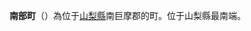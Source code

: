 {{日本町村|
自治體名=南部|
町村=町|
圖像=[[File:Fujikawa_I_power_station_and_Toshima_Dam.jpg|240px]]|
圖像說明=[[富士川|富士川]]與[[富士川第一發電廠|富士川第一發電廠]]|
町村章=|
日文原名=南部町|
平假名=なんぶちょう|
羅馬字拼音=Nanbu-chō|
都道府縣=山梨縣|
支廳=|
郡=南巨摩郡|
編號=19366-6|
面積=200.63|
邊界未定=|
人口=9,943|
統計時間=2007年5月1日|
自治體=[[身延町|身延町]]<br />[[靜岡縣|靜岡縣]]：[[靜岡市|靜岡市]]（[[葵區|葵區]]、[[清水區_(日本)|清水區]]）、[[富士宮市|富士宮市]]|
樹=|
花=|
其他象徵物=|
其他象徵=|
郵遞區號=409-2102|
所在地=南巨摩郡南部町-{福士}-28505-2 |
電話號碼=556-62-2111|
外部連結=http://www.town.nanbu.yamanashi.jp/ |
經度= |
緯度= |
地圖=|
參考資料= |
}}
'''南部町'''（{{jpn|j=南部町|hg=なんぶちょう|rm=Nanbu chō|f=y}}）為位于[[山梨縣|山梨縣]]南巨摩郡的町。位于山梨縣最南端。

{{山梨縣}}
{{Authority control}}
{{Japan-geo-stub}}